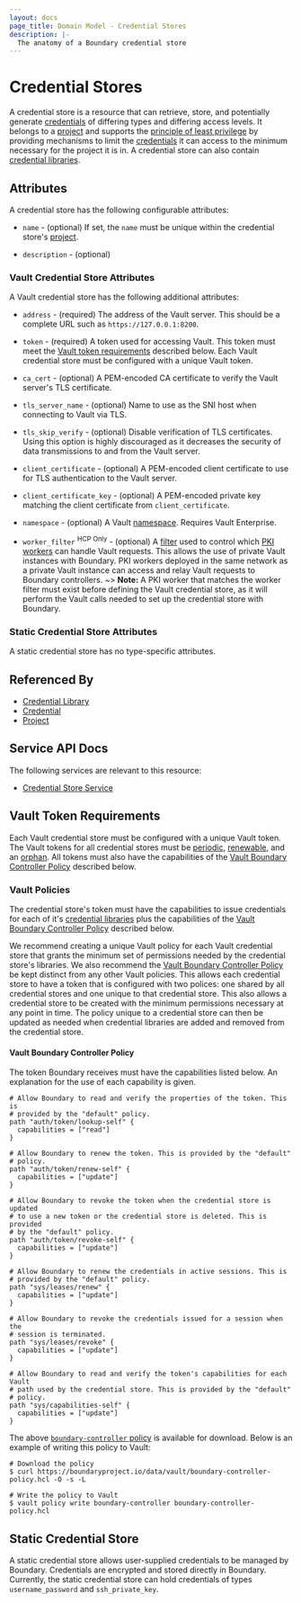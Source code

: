 ```yaml
---
layout: docs
page_title: Domain Model - Credential Stores
description: |-
  The anatomy of a Boundary credential store
---
```


# Credential Stores

A credential store is a resource
that can retrieve, store, and potentially generate [credentials][]
of differing types and differing access levels.
It belongs to a [project][] and supports the
[principle of least privilege](https://en.wikipedia.org/wiki/Principle_of_least_privilege)
by providing mechanisms to limit the [credentials][] it can access
to the minimum necessary for the project it is in.
A credential store can also contain [credential libraries][].

## Attributes

A credential store has the following configurable attributes:

- `name` - (optional)
  If set, the `name` must be unique within the credential store's [project][].

- `description` - (optional)

### Vault Credential Store Attributes

A Vault credential store has the following additional attributes:

- `address` - (required)
  The address of the Vault server.
  This should be a complete URL such as `https://127.0.0.1:8200`.

- `token` - (required)
  A token used for accessing Vault.
  This token must meet the [Vault token requirements][token_requirements] described below.
  Each Vault credential store must be configured with a unique Vault token.

- `ca_cert` - (optional)
  A PEM-encoded CA certificate to verify the Vault server's TLS certificate.

- `tls_server_name` - (optional)
  Name to use as the SNI host when connecting to Vault via TLS.

- `tls_skip_verify` - (optional)
  Disable verification of TLS certificates.
  Using this option is highly discouraged as it decreases the security of data
  transmissions to and from the Vault server.

- `client_certificate` - (optional)
  A PEM-encoded client certificate to use for TLS authentication to the Vault server.

- `client_certificate_key` - (optional)
  A PEM-encoded private key matching the client certificate from `client_certificate`.

- `namespace` - (optional)
  A Vault [namespace][]. Requires Vault Enterprise.

- `worker_filter` <sup>HCP Only</sup> - (optional)
  A [filter] used to control which [PKI workers] can handle Vault requests.
  This allows the use of private Vault instances with Boundary. PKI workers
  deployed in the same network as a private Vault instance can access and relay
  Vault requests to Boundary controllers.
  ~> **Note:** A PKI worker that matches the worker filter must exist before defining the Vault credential store, as it
  will perform the Vault calls needed to set up the credential store with Boundary.

### Static Credential Store Attributes

A static credential store has no type-specific attributes.

## Referenced By

- [Credential Library][]
- [Credential][]
- [Project][]

## Service API Docs

The following services are relevant to this resource:

- [Credential Store Service](/api-docs/credential-store-service)

[credential library]: /docs/concepts/domain-model/credential-libraries
[credential libraries]: /docs/concepts/domain-model/credential-libraries
[credential]: /docs/concepts/domain-model/credentials
[credentials]: /docs/concepts/domain-model/credentials
[project]: /docs/concepts/domain-model/scopes#projects

## Vault Token Requirements

Each Vault credential store must be configured with a unique Vault token.
The Vault tokens for all credential stores
must be [periodic][], [renewable][], and an [orphan][].
All tokens must also have the capabilities of the
[Vault Boundary Controller Policy][token_policy] described below.

### Vault Policies

The credential store's token must have the capabilities to issue credentials for
each of it's [credential libraries][] plus the capabilities of the
[Vault Boundary Controller Policy][token_policy] described below.

We recommend creating a unique Vault policy for each Vault credential store that
grants the minimum set of permissions needed by the credential store's
libraries. We also recommend the [Vault Boundary Controller
Policy][token_policy] be kept distinct from any other Vault policies. This
allows each credential store to have a token that is configured with two
polices: one shared by all credential stores and one unique to that credential
store. This also allows a credential store to be created with the minimum
permissions necessary at any point in time. The policy unique to a credential
store can then be updated as needed when credential libraries are added and
removed from the credential store.

#### Vault Boundary Controller Policy

The token Boundary receives must have the capabilities listed below. An explanation
for the use of each capability is given.

```hcl
# Allow Boundary to read and verify the properties of the token. This is
# provided by the "default" policy.
path "auth/token/lookup-self" {
  capabilities = ["read"]
}

# Allow Boundary to renew the token. This is provided by the "default"
# policy.
path "auth/token/renew-self" {
  capabilities = ["update"]
}

# Allow Boundary to revoke the token when the credential store is updated
# to use a new token or the credential store is deleted. This is provided
# by the "default" policy.
path "auth/token/revoke-self" {
  capabilities = ["update"]
}

# Allow Boundary to renew the credentials in active sessions. This is
# provided by the "default" policy.
path "sys/leases/renew" {
  capabilities = ["update"]
}

# Allow Boundary to revoke the credentials issued for a session when the
# session is terminated.
path "sys/leases/revoke" {
  capabilities = ["update"]
}

# Allow Boundary to read and verify the token's capabilities for each Vault
# path used by the credential store. This is provided by the "default"
# policy.
path "sys/capabilities-self" {
  capabilities = ["update"]
}
```

The above [`boundary-controller` policy](/data/vault/boundary-controller-policy.hcl) is
available for download. Below is an example of writing this policy to Vault:

```shell-session
# Download the policy
$ curl https://boundaryproject.io/data/vault/boundary-controller-policy.hcl -O -s -L

# Write the policy to Vault
$ vault policy write boundary-controller boundary-controller-policy.hcl
```

## Static Credential Store

A static credential store allows user-supplied credentials to be managed by Boundary. Credentials are encrypted and stored directly in Boundary. Currently, the static credential store can hold credentials of types `username_password` and `ssh_private_key`.

[token_requirements]: /docs/concepts/domain-model/credential-stores#vault-token-requirements
[token_policy]: /docs/concepts/domain-model/credential-stores#vault-boundary-controller-policy
[vault]: https://www.vaultproject.io
[namespace]: https://www.vaultproject.io/docs/enterprise/namespaces
[renewable]: https://www.vaultproject.io/api-docs/auth/token#renewable-1
[periodic]: https://www.vaultproject.io/api-docs/auth/token#token_period
[orphan]: https://www.vaultproject.io/api-docs/auth/token#orphan
[PKI workers]: /docs/configuration/worker/pki-worker
[filter]: /docs/concepts/filtering/worker-tags
